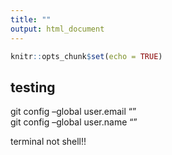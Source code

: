 ```yaml
---
title: ""
output: html_document
---
```


```r
knitr::opts_chunk$set(echo = TRUE)
```

## testing

git config --global user.email ""  
git config --global user.name ""

terminal not shell!!